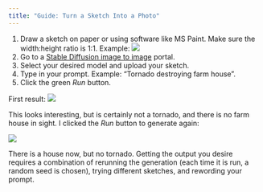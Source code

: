 ```yaml
---
title: "Guide: Turn a Sketch Into a Photo"
---
```


1. Draw a sketch on paper or using software like MS Paint. Make sure the width:height ratio is 1:1. Example:
![](res/tornadoSketch.png)
2. Go to a [Stable Diffusion image to image](https://dezgo.com/image2image){target="_blank"} portal.
<!-- `{target="_blank"}` tells the browser to open link in new tab -->
3. Select your desired model and upload your sketch.
4. Type in your prompt. Example: "Tornado destroying farm house".
5. Click the green *Run* button.

First result:
![](res/tornadoDestroyingFarm1.png)

This looks interesting, but is certainly not a tornado, and there is no farm house in sight. I clicked the *Run* button to generate again:

![](res/tornadoDestroyingFarm2.png)

There is a house now, but no tornado. Getting the output you desire requires a combination of rerunning the generation (each time it is run, a random seed is chosen), trying different sketches, and rewording your prompt.
